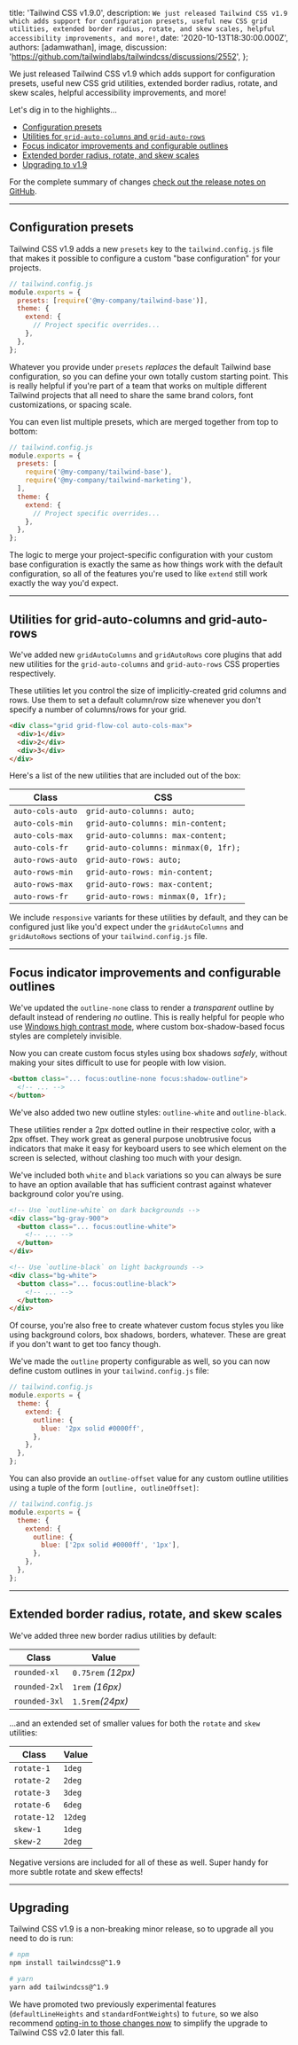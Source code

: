
  title: 'Tailwind CSS v1.9.0',
  description: `We just released Tailwind CSS v1.9 which adds support for configuration presets, useful new CSS grid utilities, extended border radius, rotate, and skew scales, helpful accessibility improvements, and more!`,
  date: '2020-10-13T18:30:00.000Z',
  authors: [adamwathan],
  image,
  discussion: 'https://github.com/tailwindlabs/tailwindcss/discussions/2552',
};

We just released Tailwind CSS v1.9 which adds support for configuration presets, useful new CSS grid utilities, extended border radius, rotate, and skew scales, helpful accessibility improvements, and more!

<!--more-->

Let's dig in to the highlights...

- [Configuration presets](#configuration-presets)
- [Utilities for `grid-auto-columns` and `grid-auto-rows`](#utilities-for-grid-auto-columns-and-grid-auto-rows)
- [Focus indicator improvements and configurable outlines](#focus-indicator-improvements-and-configurable-outlines)
- [Extended border radius, rotate, and skew scales](#extended-border-radius-rotate-and-skew-scales)
- [Upgrading to v1.9](#upgrading)

For the complete summary of changes [check out the release notes on GitHub](https://github.com/tailwindlabs/tailwindcss/releases/tag/v1.9.0).

---

<h2 id="configuration-presets">Configuration presets</h2>

Tailwind CSS v1.9 adds a new `presets` key to the `tailwind.config.js` file that makes it possible to configure a custom "base configuration" for your projects.

```js
// tailwind.config.js
module.exports = {
  presets: [require('@my-company/tailwind-base')],
  theme: {
    extend: {
      // Project specific overrides...
    },
  },
};
```

Whatever you provide under `presets` _replaces_ the default Tailwind base configuration, so you can define your own totally custom starting point. This is really helpful if you're part of a team that works on multiple different Tailwind projects that all need to share the same brand colors, font customizations, or spacing scale.

You can even list multiple presets, which are merged together from top to bottom:

```js
// tailwind.config.js
module.exports = {
  presets: [
    require('@my-company/tailwind-base'),
    require('@my-company/tailwind-marketing'),
  ],
  theme: {
    extend: {
      // Project specific overrides...
    },
  },
};
```

The logic to merge your project-specific configuration with your custom base configuration is exactly the same as how things work with the default configuration, so all of the features you're used to like `extend` still work exactly the way you'd expect.

---

<h2 id="utilities-for-grid-auto-columns-and-grid-auto-rows">
  Utilities for grid-auto-columns and grid-auto-rows
</h2>

We've added new `gridAutoColumns` and `gridAutoRows` core plugins that add new utilities for the `grid-auto-columns` and `grid-auto-rows` CSS properties respectively.

These utilities let you control the size of implicitly-created grid columns and rows. Use them to set a default column/row size whenever you don't specify a number of columns/rows for your grid.

```html
<div class="grid grid-flow-col auto-cols-max">
  <div>1</div>
  <div>2</div>
  <div>3</div>
</div>
```

Here's a list of the new utilities that are included out of the box:

| Class            | CSS                                  |
| ---------------- | ------------------------------------ |
| `auto-cols-auto` | `grid-auto-columns: auto;`           |
| `auto-cols-min`  | `grid-auto-columns: min-content;`    |
| `auto-cols-max`  | `grid-auto-columns: max-content;`    |
| `auto-cols-fr`   | `grid-auto-columns: minmax(0, 1fr);` |
| `auto-rows-auto` | `grid-auto-rows: auto;`              |
| `auto-rows-min`  | `grid-auto-rows: min-content;`       |
| `auto-rows-max`  | `grid-auto-rows: max-content;`       |
| `auto-rows-fr`   | `grid-auto-rows: minmax(0, 1fr);`    |

We include `responsive` variants for these utilities by default, and they can be configured just like you'd expect under the `gridAutoColumns` and `gridAutoRows` sections of your `tailwind.config.js` file.

---

<h2 id="focus-indicator-improvements-and-configurable-outlines">
  Focus indicator improvements and configurable outlines
</h2>

We've updated the `outline-none` class to render a _transparent_ outline by default instead of rendering _no_ outline. This is really helpful for people who use [Windows high contrast mode](https://blogs.windows.com/msedgedev/2020/09/17/styling-for-windows-high-contrast-with-new-standards-for-forced-colors/), where custom box-shadow-based focus styles are completely invisible.

Now you can create custom focus styles using box shadows _safely_, without making your sites difficult to use for people with low vision.

```html
<button class="... focus:outline-none focus:shadow-outline">
  <!-- ... -->
</button>
```

We've also added two new outline styles: `outline-white` and `outline-black`.

These utilities render a 2px dotted outline in their respective color, with a 2px offset. They work great as general purpose unobtrusive focus indicators that make it easy for keyboard users to see which element on the screen is selected, without clashing too much with your design.

We've included both `white` and `black` variations so you can always be sure to have an option available that has sufficient contrast against whatever background color you're using.

```html
<!-- Use `outline-white` on dark backgrounds -->
<div class="bg-gray-900">
  <button class="... focus:outline-white">
    <!-- ... -->
  </button>
</div>

<!-- Use `outline-black` on light backgrounds -->
<div class="bg-white">
  <button class="... focus:outline-black">
    <!-- ... -->
  </button>
</div>
```

Of course, you're also free to create whatever custom focus styles you like using background colors, box shadows, borders, whatever. These are great if you don't want to get too fancy though.

We've made the `outline` property configurable as well, so you can now define custom outlines in your `tailwind.config.js` file:

```js
// tailwind.config.js
module.exports = {
  theme: {
    extend: {
      outline: {
        blue: '2px solid #0000ff',
      },
    },
  },
};
```

You can also provide an `outline-offset` value for any custom outline utilities using a tuple of the form `[outline, outlineOffset]`:

```js
// tailwind.config.js
module.exports = {
  theme: {
    extend: {
      outline: {
        blue: ['2px solid #0000ff', '1px'],
      },
    },
  },
};
```

---

<h2 id="extended-border-radius-rotate-and-skew-scales">
  Extended border radius, rotate, and skew scales
</h2>

We've added three new border radius utilities by default:

| Class         | Value              |
| ------------- | ------------------ |
| `rounded-xl`  | `0.75rem` _(12px)_ |
| `rounded-2xl` | `1rem` _(16px)_    |
| `rounded-3xl` | `1.5rem`_(24px)_   |

...and an extended set of smaller values for both the `rotate` and `skew` utilities:

| Class       | Value   |
| ----------- | ------- |
| `rotate-1`  | `1deg`  |
| `rotate-2`  | `2deg`  |
| `rotate-3`  | `3deg`  |
| `rotate-6`  | `6deg`  |
| `rotate-12` | `12deg` |
| `skew-1`    | `1deg`  |
| `skew-2`    | `2deg`  |

Negative versions are included for all of these as well. Super handy for more subtle rotate and skew effects!

---

<h2 id="upgrading">Upgrading</h2>

Tailwind CSS v1.9 is a non-breaking minor release, so to upgrade all you need to do is run:

```bash
# npm
npm install tailwindcss@^1.9

# yarn
yarn add tailwindcss@^1.9
```

We have promoted two previously experimental features (`defaultLineHeights` and `standardFontWeights`) to `future`, so we also recommend [opting-in to those changes now](https://tailwindcss.com/docs/upcoming-changes#default-line-heights-for-font-size-utilities) to simplify the upgrade to Tailwind CSS v2.0 later this fall.
